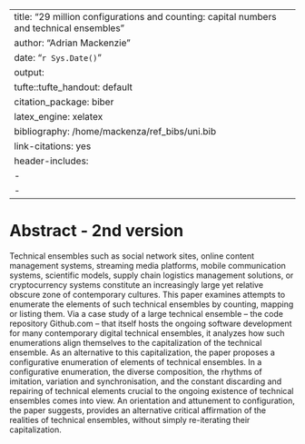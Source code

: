 
---
title: "29 million configurations and counting: capital numbers and technical ensembles"
author: "Adrian Mackenzie"
date: "`r Sys.Date()`"
output:
tufte::tufte_handout: default
citation_package: biber
latex_engine: xelatex
bibliography: /home/mackenza/ref_bibs/uni.bib
link-citations: yes
header-includes:
    - \usepackage{setspace}
    - \doublespacing
---
# Abstract - 2nd version


Technical ensembles such as social network sites, online content management systems, streaming media platforms, mobile communication systems, scientific models, supply chain logistics management solutions, or cryptocurrency systems constitute an increasingly large yet relative obscure zone of contemporary cultures. 
This paper examines attempts to enumerate the elements of such technical ensembles by counting, mapping or listing them.
Via a case study of a large technical ensemble -- the code repository Github.com -- that itself hosts the ongoing software development for many contemporary digital technical ensembles, it analyzes how such enumerations align themselves to the capitalization of the  technical ensemble.
As an alternative to this capitalization, the paper proposes a configurative enumeration of elements of technical ensembles.
In a configurative enumeration, the diverse composition, the rhythms of imitation, variation and synchronisation, and the constant discarding and repairing of technical elements crucial to the ongoing existence of technical ensembles comes into view.
An orientation and attunement to configuration, the paper suggests, provides an alternative critical affirmation of the realities of technical ensembles, without simply re-iterating their capitalization. 

